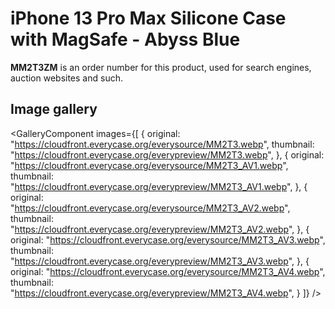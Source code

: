 
# iPhone 13 Pro Max Silicone Case with MagSafe - Abyss Blue

<Callout type='info' emoji='👉🏻'>**MM2T3ZM** is an order number for this product, used for search engines, auction websites and such.</Callout>

## Image gallery

<GalleryComponent
    images={[
      {
        original: "https://cloudfront.everycase.org/everysource/MM2T3.webp",
        thumbnail: "https://cloudfront.everycase.org/everypreview/MM2T3.webp",
      },
      {
        original: "https://cloudfront.everycase.org/everysource/MM2T3_AV1.webp",
        thumbnail: "https://cloudfront.everycase.org/everypreview/MM2T3_AV1.webp",
      },
      {
        original: "https://cloudfront.everycase.org/everysource/MM2T3_AV2.webp",
        thumbnail: "https://cloudfront.everycase.org/everypreview/MM2T3_AV2.webp",
      },
      {
        original: "https://cloudfront.everycase.org/everysource/MM2T3_AV3.webp",
        thumbnail: "https://cloudfront.everycase.org/everypreview/MM2T3_AV3.webp",
      },
      {
        original: "https://cloudfront.everycase.org/everysource/MM2T3_AV4.webp",
        thumbnail: "https://cloudfront.everycase.org/everypreview/MM2T3_AV4.webp",
      }
    ]}
  />
